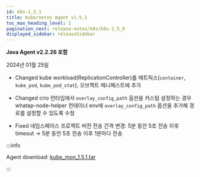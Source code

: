 ```yaml
---
id: k8s-1_5_1
title: Kubernetes Agent v1.5.1
toc_max_heading_level: 2
pagination_next: release-notes/k8s/k8s-1_5_0
displayed_sidebar: releaseSidebar
---
```


**Java Agent v2.2.26 포함**

2024년 01월 25일

- <Status>Changed</Status> kube workload(ReplicationController)를 메트릭스(<code>container</code>, <code>kube_pod</code>, <code>kube_pod_stat</code>), 오브젝트 메니페스트에 추가

- <Status>Changed</Status> crio 런타임에서 <code>overlay_config_path</code> 옵션을 커스텀 설정하는 경우
whatap-node-helper 컨테이너 env에 <code>overlay_config_path</code> 옵션을 추가해 경로를 설정할 수 있도록 수정

- <Status>Fixed</Status> 네임스페이스 프로젝트 버전 전송 간격 변경: 5분 동안 5초 전송 이후 timeout → 5분 동안 5초 전송 이후 1분마다 전송

:::info

Agent download: [kube_mon_1.5.1.tar](https://repo.whatap.io/docker/kube_mon_1.5.1.tar)

:::